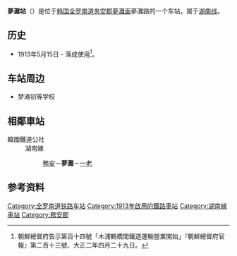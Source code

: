 {{朝鮮半島車站資訊
|公司色 = #0066b3
|文字色 = 
|站名 = 夢灘站<br />{{lang|en|Mongtan}}
|圖片 =
|pxl = 
|圖片說明 =
|車站編號 = 
|前一站 = [[咸平站|咸平]]
|前一站距離 = 3.8
|後一站距離 = 9.6
|後一站 = [[一老站|一老]]
|距離 = 230.3
|起點站 = [[大田操车场|大田操车场]]
|所屬路線 = [[湖南线|湖南线]]
|諺文 = 몽탄역
|朝鮮漢字 = 夢灘驛
|文觀部式 =Mongtan-yeok 
|馬-賴式 =Mongt'an-yŏk
|副站名 = 
|停站路線數 = 
|所屬公司 = [[韩国铁道公社|韩国铁道公社]]
|所在地 =[[全罗南道|全罗南道]][[务安郡|务安郡]][[夢灘面|夢灘面]]夢灘路869
|車站構造 = 地面车站
|月台配置 = 2面4线
|啟用年月日 =1913年5月15日
|廢站年月日 = 
|上下車人次 =20214
|統計年度 =2010年
|轉車 = 
|備註 = 
|全寬備註 = 
}}

'''夢灘站'''（{{kor|諺=몽탄역|漢=夢灘驛|羅=Mongtan yeok|f=y}}）是位于[[韩国|韩国]][[全罗南道|全罗南道]][[务安郡|务安郡]][[夢灘面|夢灘面]]夢灘路的一个车站，属于[[湖南线|湖南线]]。

== 历史 ==
*1913年5月15日 - 落成使用<ref>朝鮮總督府告示第百十四號「木浦鶴橋間鐵道運輸營業開始」『朝鮮總督府官報』第二百十三號、大正二年四月二十九日。</ref>。

== 车站周边 == 
*梦滩初等学校

== 相鄰車站 ==
;韓國鐵道公社
:湖南線
::[[務安站|務安]]－'''夢灘'''－[[一老站|一老]]

== 参考资料 ==
{{reflist}}

{{湖南线}}
{{无穷花号}}

[[Category:全罗南道铁路车站|Category:全罗南道铁路车站]]
[[Category:1913年啟用的鐵路車站|Category:1913年啟用的鐵路車站]]
[[Category:湖南線車站|Category:湖南線車站]]
[[Category:務安郡|Category:務安郡]]